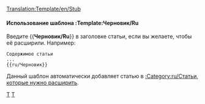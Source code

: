 <noinclude>[[Translation:Template/en/Stub]]</noinclude><noinclude></noinclude>{{en/Ambox| type  = notice
| image = StubIcon.png
| text  = <strong>Черновик</strong><br>Данная статья черновая. Пожалуйста, если вы можете, [{{fullurl:{{NAMESPACE}}:{{PAGENAME}}|action=edit}} расширьте её].
}}<includeonly>{{{1|[[Category:ru/Статьи, которые нужно расширить]]}}}</includeonly><noinclude>

====Использование шаблона :Template:Черновик/Ru====
Введите <nowiki>{{</nowiki>'''Черновик/Ru'''<nowiki>}}</nowiki> в заголовке статьи, если вы желаете, чтобы её расширили.
Например:
<pre>
Содержимое статьи
...
{{ru/Черновик}}
</pre>

Данный шаблон автоматически добавляет статью в [[:Category:ru/Статьи, которые нужно расширить]].

[[Category:ru/Шаблоны|T]][[Category:ru/Окна сообщений|T]]</noinclude>